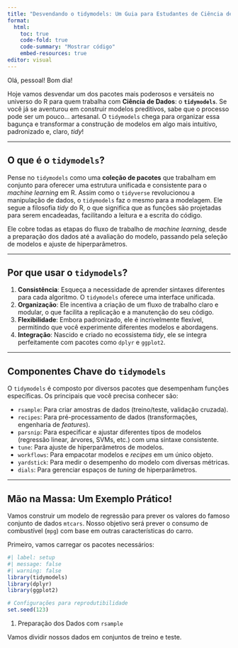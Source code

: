 ```yaml
---
title: "Desvendando o tidymodels: Um Guia para Estudantes de Ciência de Dados"
format:
  html:
    toc: true
    code-fold: true
    code-summary: "Mostrar código"
    embed-resources: true
editor: visual
---
```


Olá, pessoal! Bom dia!

Hoje vamos desvendar um dos pacotes mais poderosos e versáteis no universo do R para quem trabalha com **Ciência de Dados**: o **`tidymodels`**. Se você já se aventurou em construir modelos preditivos, sabe que o processo pode ser um pouco… artesanal. O `tidymodels` chega para organizar essa bagunça e transformar a construção de modelos em algo mais intuitivo, padronizado e, claro, *tidy*!

---

## O que é o `tidymodels`?

Pense no `tidymodels` como uma **coleção de pacotes** que trabalham em conjunto para oferecer uma estrutura unificada e consistente para o *machine learning* em R. Assim como o `tidyverse` revolucionou a manipulação de dados, o `tidymodels` faz o mesmo para a modelagem. Ele segue a filosofia *tidy* do R, o que significa que as funções são projetadas para serem encadeadas, facilitando a leitura e a escrita do código.

Ele cobre todas as etapas do fluxo de trabalho de *machine learning*, desde a preparação dos dados até a avaliação do modelo, passando pela seleção de modelos e ajuste de hiperparâmetros.

---

## Por que usar o `tidymodels`?

1.  **Consistência**: Esqueça a necessidade de aprender sintaxes diferentes para cada algoritmo. O `tidymodels` oferece uma interface unificada.
2.  **Organização**: Ele incentiva a criação de um fluxo de trabalho claro e modular, o que facilita a replicação e a manutenção do seu código.
3.  **Flexibilidade**: Embora padronizado, ele é incrivelmente flexível, permitindo que você experimente diferentes modelos e abordagens.
4.  **Integração**: Nascido e criado no ecossistema *tidy*, ele se integra perfeitamente com pacotes como `dplyr` e `ggplot2`.

---

## Componentes Chave do `tidymodels`

O `tidymodels` é composto por diversos pacotes que desempenham funções específicas. Os principais que você precisa conhecer são:

* `rsample`: Para criar amostras de dados (treino/teste, validação cruzada).
* `recipes`: Para pré-processamento de dados (transformações, engenharia de *features*).
* `parsnip`: Para especificar e ajustar diferentes tipos de modelos (regressão linear, árvores, SVMs, etc.) com uma sintaxe consistente.
* `tune`: Para ajuste de hiperparâmetros de modelos.
* `workflows`: Para empacotar modelos e *recipes* em um único objeto.
* `yardstick`: Para medir o desempenho do modelo com diversas métricas.
* `dials`: Para gerenciar espaços de *tuning* de hiperparâmetros.

---

## Mão na Massa: Um Exemplo Prático!

Vamos construir um modelo de regressão para prever os valores do famoso conjunto de dados `mtcars`. Nosso objetivo será prever o consumo de combustível (`mpg`) com base em outras características do carro.

Primeiro, vamos carregar os pacotes necessários:

```r
#| label: setup
#| message: false
#| warning: false
library(tidymodels)
library(dplyr)
library(ggplot2)

# Configurações para reprodutibilidade
set.seed(123)
```

1. Preparação dos Dados com `rsample`


Vamos dividir nossos dados em conjuntos de treino e teste.